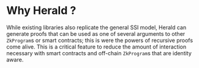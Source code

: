 # Why Herald ?


While existing libraries also replicate the general SSI model, Herald can generate proofs that can be used as one of several arguments to other `ZkProgram`s or smart contracts; this is were the powers of recursive proofs come alive. This is a critical feature to reduce the amount of interaction necessary with smart contracts and off-chain `ZkProgram`s that are identity aware.